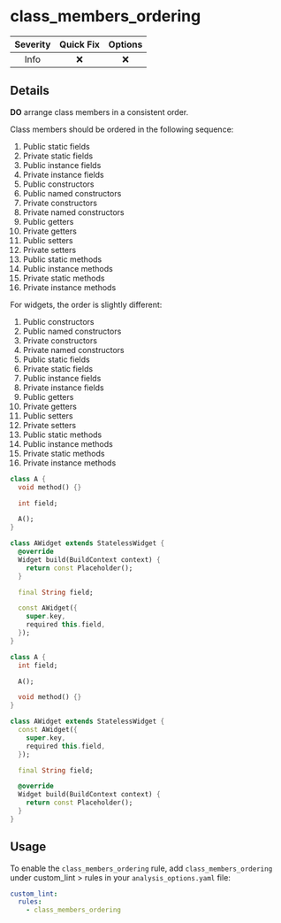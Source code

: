 # class_members_ordering

| Severity | Quick Fix | Options |
|:--------:|:---------:|:-------:|
|   Info   |    ❌     |   ❌    |

## Details

**DO** arrange class members in a consistent order.

Class members should be ordered in the following sequence:

1. Public static fields
2. Private static fields
3. Public instance fields
4. Private instance fields
5. Public constructors
6. Public named constructors
7. Private constructors
8. Private named constructors
9. Public getters
10. Private getters
11. Public setters
12. Private setters
13. Public static methods
14. Public instance methods
15. Private static methods
16. Private instance methods

For widgets, the order is slightly different:

1. Public constructors
2. Public named constructors
3. Private constructors
4. Private named constructors
5. Public static fields
6. Private static fields
7. Public instance fields
8. Private instance fields
9. Public getters
10. Private getters
11. Public setters
12. Private setters
13. Public static methods
14. Public instance methods
15. Private static methods
16. Private instance methods

```dart title="Bad"
class A {
  void method() {}

  int field;

  A();
}

class AWidget extends StatelessWidget {
  @override
  Widget build(BuildContext context) {
    return const Placeholder();
  }

  final String field;

  const AWidget({
    super.key,
    required this.field,
  });
}
```

```dart title="Good"
class A {
  int field;

  A();

  void method() {}
}

class AWidget extends StatelessWidget {
  const AWidget({
    super.key,
    required this.field,
  });

  final String field;

  @override
  Widget build(BuildContext context) {
    return const Placeholder();
  }
}
```

## Usage

To enable the `class_members_ordering` rule, add `class_members_ordering` under custom_lint > rules in your `analysis_options.yaml` file:

```yaml
custom_lint:
  rules:
    - class_members_ordering
```
